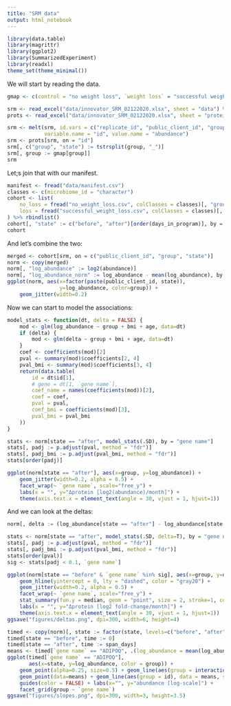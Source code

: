 ```yaml
---
title: "SRM data"
output: html_notebook
---
```


```r
library(data.table)
library(magrittr)
library(ggplot2)
library(SummarizedExperiment)
library(readxl)
theme_set(theme_minimal())
```

We will start by reading the data.

```r
gmap <- c(control = "no weight loss", `weight loss` = "successful weight loss")

srm <- read_excel("data/innovator_SRM_02122020.xlsx", sheet = "data") %>% setDT()
prots <- read_excel("data/innovator_SRM_02122020.xlsx", sheet = "proteins") %>% setDT()

srm <- melt(srm, id.vars = c("replicate_id", "public_client_id", "group"), 
            variable.name = "id", value.name = "abundance")
srm <- prots[srm, on = "id"]
srm[, c("group", "state") := tstrsplit(group, "_")]
srm[, group := gmap[group]]
srm
```

Let;s join that with our manifest.

```r
manifest <- fread("data/manifest.csv")
classes <- c(microbiome_id = "character")
cohort <- list(
    no_loss = fread("no_weight_loss.csv", colClasses = classes)[, "group" := "no weight loss"],
    loss = fread("successful_weight_loss.csv", colClasses = classes)[, "group" := "successful weight loss"]
) %>% rbindlist()
cohort[, "state" := c("before", "after")[order(days_in_program)], by = "public_client_id"]
cohort
```

And let's combine the two:

```r
merged <- cohort[srm, on = c("public_client_id", "group", "state")]
norm <- copy(merged)
norm[, "log_abundance" := log2(abundance)]
norm[, "log_abundance_norm" := log_abundance - mean(log_abundance), by = c("public_client_id", "state")]
ggplot(norm, aes(x=factor(paste(public_client_id, state)), 
                 y=log_abundance, color=group)) + 
    geom_jitter(width=0.2)
```

Now we can start to model the associations:

```r
model_stats <- function(dt, delta = FALSE) {
    mod <- glm(log_abundance ~ group + bmi + age, data=dt)
    if (delta) {
        mod <- glm(delta ~ group + bmi + age, data=dt)
    }
    coef <- coefficients(mod)[2]
    pval <- summary(mod)$coefficients[2, 4]
    pval_bmi <- summary(mod)$coefficients[3, 4]
    return(data.table(
        id = dt$id[1],
        # gene = dt[1, `gene name`],
        coef_name = names(coefficients(mod))[2],
        coef = coef,
        pval = pval,
        coef_bmi = coefficients(mod)[3],
        pval_bmi = pval_bmi
    ))
}

stats <- norm[state == "after", model_stats(.SD), by = "gene name"]
stats[, padj := p.adjust(pval, method = "fdr")]
stats[, padj_bmi := p.adjust(pval_bmi, method = "fdr")]
stats[order(padj)]

ggplot(norm[state == "after"], aes(x=group, y=log_abundance)) + 
    geom_jitter(width=0.2, alpha = 0.5) + 
    facet_wrap(~ `gene name`, scale="free_y") +
    labs(x = "", y="Δprotein [log2(abundance)/month]") +
    theme(axis.text.x = element_text(angle = 30, vjust = 1, hjust=1))
```

And we can look at the deltas:

```r
norm[, delta := (log_abundance[state == "after"] - log_abundance[state == "before"]) / span_days * 30.5, by = c("public_client_id", "id")]

stats <- norm[state == "after", model_stats(.SD, delta=T), by = "gene name"]
stats[, padj := p.adjust(pval, method = "fdr")]
stats[, padj_bmi := p.adjust(pval_bmi, method = "fdr")]
stats[order(pval)]
sig <- stats[padj < 0.1, `gene name`]

ggplot(norm[state == "before" & `gene name` %in% sig], aes(x=group, y=delta)) + 
    geom_hline(yintercept = 0, lty = "dashed", color = "gray20") +
    geom_jitter(width=0.2, alpha = 0.5) + 
    facet_wrap(~ `gene name`, scale="free_y") +
    stat_summary(fun.y = median, geom = "point", size = 2, stroke=1, color = "blue", fill="white", shape = 23) +
    labs(x = "", y="Δprotein [log2 fold-change/month]") +
    theme(axis.text.x = element_text(angle = 30, vjust = 1, hjust=1))
ggsave("figures/deltas.png", dpi=300, width=6, height=4)
```

```r
timed <- copy(norm)[, state := factor(state, levels=c("before", "after"))]
timed[state == "before", time := 0]
timed[state == "after", time := span_days]
means <- timed[`gene name` == "ADIPOQ", .(log_abundance = mean(log_abundance)), by = c("state", "group", "id", "gene name")]
ggplot(timed[`gene name` == "ADIPOQ"], 
       aes(x=state, y=log_abundance, color = group)) + 
    geom_point(alpha=0.25, size=0.5) + geom_line(aes(group = interaction(public_client_id, id)), alpha=0.25) +
    geom_point(data=means) + geom_line(aes(group = id), data = means, size=1) +
    guides(color = FALSE) + labs(x="", y="abundance [log-scale]") +
    facet_grid(group ~ `gene name`)
ggsave("figures/slopes.png", dpi=300, width=3, height=3.5)
```